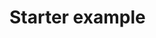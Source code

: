 

<Meta
  title="README"
/>

# Starter example

<Canvas>
  <Story
    name="Starter example"
  >
    <Scene>
      <Box
        position={{ x: -1, y: 0.5, z: -3 }}
        rotation={{ x: 0, y: 45, z: 0 }}
        color="#4CC3D9"
      />
      <Sphere
        position={{ x: 0, y: 1.25, z: -5 }}
        radius={1.25}
        color="#EF2D5E"
      />
      <Cylinder
        position={{ x: 1, y: 0.75, z: -3 }}
        radius={0.5}
        height={1.5}
        color="#FFC65D"
      />
      <Plane
        position={{ x: 0, y: 0, z: -4 }}
        rotation={{ x: -90, y: 0, z: 0 }}
        width={4}
        height={4}
        color="#7BC8A4"
      />
      <Sky color="#ECECEC" />
    </Scene>
  </Story>
</Canvas>
